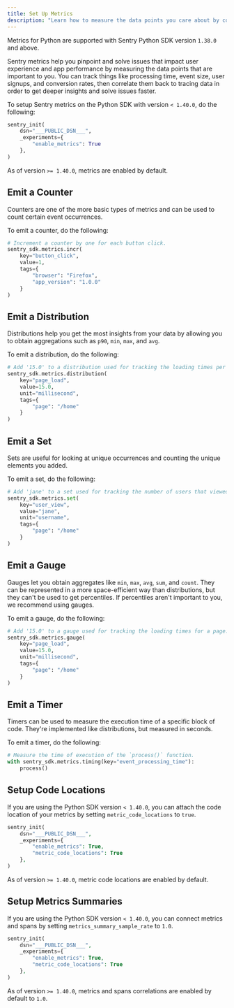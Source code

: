```yaml
---
title: Set Up Metrics
description: "Learn how to measure the data points you care about by configuring Metrics in your Python app."
---
```


<Note>

Metrics for Python are supported with Sentry Python SDK version `1.38.0` and above.

</Note>

Sentry metrics help you pinpoint and solve issues that impact user experience and app performance by measuring the data points that are important to you. You can track things like processing time, event size, user signups, and conversion rates, then correlate them back to tracing data in order to get deeper insights and solve issues faster.

To setup Sentry metrics on the Python SDK with version `< 1.40.0`, do the following:
```python
sentry_init(
	dsn="___PUBLIC_DSN___",
	_experiments={
		"enable_metrics": True
	},
)
```

<Note>

As of version `>= 1.40.0`, metrics are enabled by default.

</Note>

## Emit a Counter

Counters are one of the more basic types of metrics and can be used to count certain event occurrences.

To emit a counter, do the following:

```python
# Increment a counter by one for each button click.
sentry_sdk.metrics.incr(
	key="button_click",
	value=1,
	tags={
		"browser": "Firefox",
		"app_version": "1.0.0"
	}
)
```

## Emit a Distribution

Distributions help you get the most insights from your data by allowing you to obtain aggregations such as `p90`, `min`, `max`, and `avg`.

To emit a distribution, do the following:

```python
# Add '15.0' to a distribution used for tracking the loading times per page.
sentry_sdk.metrics.distribution(
	key="page_load",
	value=15.0,
	unit="millisecond",
	tags={
		"page": "/home"
	}
)
```

## Emit a Set

Sets are useful for looking at unique occurrences and counting the unique elements you added.

To emit a set, do the following:

```python
# Add 'jane' to a set used for tracking the number of users that viewed a page.
sentry_sdk.metrics.set(
	key="user_view",
	value="jane",
	unit="username",
	tags={
		"page": "/home"
	}
)
```

## Emit a Gauge

Gauges let you obtain aggregates like `min`, `max`, `avg`, `sum`, and `count`. They can be represented in a more space-efficient way than distributions, but they can't be used to get percentiles. If percentiles aren't important to you, we recommend using gauges.

To emit a gauge, do the following:

```python
# Add '15.0' to a gauge used for tracking the loading times for a page.
sentry_sdk.metrics.gauge(
	key="page_load",
	value=15.0,
	unit="millisecond",
	tags={
		"page": "/home"
	}
)
```

## Emit a Timer

Timers can be used to measure the execution time of a specific block of code. They're implemented like distributions, but measured in seconds.

To emit a timer, do the following:

```python
# Measure the time of execution of the `process()` function.
with sentry_sdk.metrics.timing(key="event_processing_time"):
	process()
```

## Setup Code Locations

If you are using the Python SDK version `< 1.40.0`, you can attach the code location of your metrics by setting `metric_code_locations` to `true`.

```php
sentry_init(
	dsn="___PUBLIC_DSN___",
	_experiments={
		"enable_metrics": True,
		"metric_code_locations": True
	},
)
```

<Note>

As of version `>= 1.40.0`, metric code locations are enabled by default.

</Note>

## Setup Metrics Summaries

If you are using the Python SDK version `< 1.40.0`, you can connect metrics and spans by setting `metrics_summary_sample_rate` to `1.0`.

```php
sentry_init(
	dsn="___PUBLIC_DSN___",
	_experiments={
		"enable_metrics": True,
		"metric_code_locations": True
	},
)
```

<Note>

As of version `>= 1.40.0`, metrics and spans correlations are enabled by default to `1.0`.

</Note>
